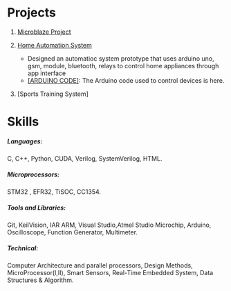 <!-- ---
title: "Projects"
format: html
--- -->
# Projects

1.  [Microblaze Project](https://mnscu-my.sharepoint.com/:w:/g/personal/fn1599vf_go_minnstate_edu/EbLUA1WzCaBAiJujXWSdHWABHqoInfqCDoP1dFIl9mha7Q?e=gYbPay)

2.  [Home Automation System](https://mnscu-my.sharepoint.com/:b:/g/personal/fn1599vf_go_minnstate_edu/EVFs5RubWmRFhlymoXeHx_IBtkpVvOJL3CSP0XKH6GSiHQ?e=kdbFMC)
<div class = "bullet">
<ul>
<li>Designed an automatioc system prototype that uses arduino uno, gsm, module, bluetooth, relays to control home appliances through app interface</li>
<LI> [[ARDUINO CODE]](https://mnscu-my.sharepoint.com/:w:/g/personal/fn1599vf_go_minnstate_edu/EWl3u0L7ectGgSfodd19200BIAy4_2KxubvjnoZZt-Gb8Q?e=8jhA52): The Arduino code used to control devices is here.</li>
</ul>
</div>

3.  [Sports Training System]

# Skills

#####  <b>Languages</b>: 
C, C++, Python, CUDA, Verilog, SystemVerilog, HTML.

#####  <b>Microprocessors</b>:
STM32 , EFR32, TiSOC, CC1354.

#####  <b>Tools and Libraries</b>: 
Git, KeilVision, IAR ARM, Visual Studio,Atmel Studio Microchip, Arduino, Oscilloscope, Function Generator, Multimeter.

#####  <b>Technical</b>: 
Computer Architecture and parallel processors, Design Methods, MicroProcessor(I,II), Smart Sensors, Real-Time Embedded System, Data Structures & Algorithm.
